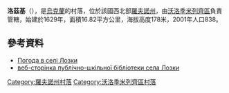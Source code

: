 {{coord|51|20|32|N|26|1|1|E|scale:30000|display=title}}

'''洛茲基'''（{{lang-uk|Лозки}}），是[[烏克蘭|烏克蘭]]的村落，位於該國西北部[[羅夫諾州|羅夫諾州]]，由[[沃洛季米列齊區|沃洛季米列齊區]]負責管轄，始建於1629年，面積16.82平方公里，海拔高度178米，2001年人口838。

==參考資料==
* [http://weather.in.ua/ua/rovenskaja/13744 Погода в селі Лозки] {{Wayback|url=http://weather.in.ua/ua/rovenskaja/13744 |date=20200804031415 }}
*  [https://web.archive.org/web/20151222112819/http://volodymirec.libr.rv.ua/silskiPSHB/lozku_lib/index.html веб-сторінка публічно-шкільної бібліотеки села Лозки]

{{DEFAULTSORT:Лозки}}
[[Category:羅夫諾州村落|Category:羅夫諾州村落]]
[[Category:沃洛季米列齊區村落|Category:沃洛季米列齊區村落]]


{{Rivne-geo-stub}}